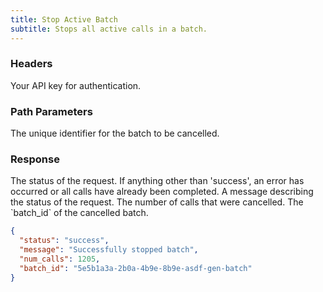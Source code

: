 ```yaml
---
title: Stop Active Batch
subtitle: Stops all active calls in a batch.
---
```



### Headers

<ParamField header="authorization" type="string" required>
  Your API key for authentication.
</ParamField>

### Path Parameters

<ParamField path="batch_id" type="string" required>
  The unique identifier for the batch to be cancelled.
</ParamField>

### Response

<ResponseField name="status" type="string">
  The status of the request. If anything other than 'success', an error has occurred or all calls have already been completed.
</ResponseField>

<ResponseField name="message" type="string">
  A message describing the status of the request.
</ResponseField>

<ResponseField name="num_calls" type="number">
  The number of calls that were cancelled.
</ResponseField>

<ResponseField name="batch_id" type="array">
  The `batch_id` of the cancelled batch.
</ResponseField>

<ResponseExample>

```json Response
{
  "status": "success",
  "message": "Successfully stopped batch",
  "num_calls": 1205,
  "batch_id": "5e5b1a3a-2b0a-4b9e-8b9e-asdf-gen-batch"
}
```

</ResponseExample>









